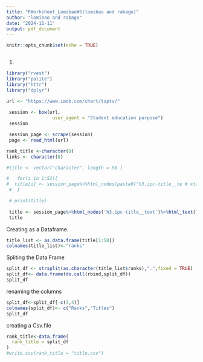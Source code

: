 ```yaml
---
title: "RWorksheet_Lomibao#5(lomibao and rabago)"
author: "lomibao and rabago"
date: "2024-11-11"
output: pdf_document
---
```


```r
knitr::opts_chunk$set(echo = TRUE)
```

```r

```
1.
```r
library("rvest")
library("polite")
library("httr")
library("dplyr")

url <- "https://www.imdb.com/chart/toptv/"
  
 session <- bow(url, 
                 user_agent = "Student education purpose")
 session

 session_page <- scrape(session)  
 page <- read_html(url)

rank_title <-character(0)
links <- character(0)

#title <- vector("character", length = 50 )

#   for(i in 1:52){
#  title[i] <- session_page%>%html_nodes(paste0("h3.ipc-title__te # xt(',i')"))%>%html_text()
 #  }

 # print(title)
 
 title <- session_page%>%html_nodes('h3.ipc-title__text')%>%html_text()
 title

```
Creating as a Dataframe.
```r
title_list <- as.data.frame(title[1:50])
colnames(title_list)<-"ranks"

```
Spliting the Data Frame 
```r
split_df <- strsplit(as.character(title_list$ranks),".",fixed = TRUE)
split_df<- data.frame(do.call(rbind,split_df))
split_df
```
renaming the columns
```r
split_df<-split_df[-c(3,4)]
colnames(split_df)<- c("Ranks","Titles")
split_df
```
creating a Csv.file
```r
rank_title<-data.frame(
  rank_title = split_df
)
#write.csv(rank_title = "title.csv")
```

